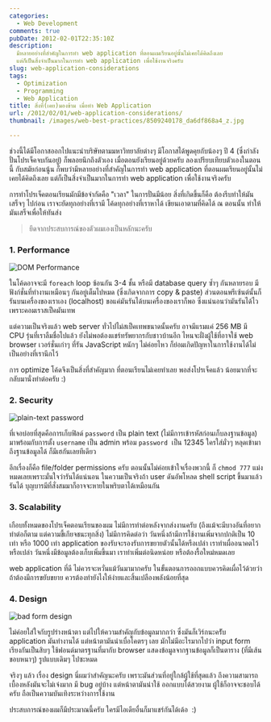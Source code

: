 ```yaml
---
categories:
  - Web Development
comments: true
pubDate: 2012-02-01T22:35:10Z
description:
  มีหลายอย่างที่สำคัญในการทำ web application ที่ตอนผมเรียนอยู่นั้นไม่เคยได้คิดถึงเลย
  แต่ก็เป็นสิ่งจำเป็นมากในการทำ web application เพื่อใช้งานจริงครับ
slug: web-application-considerations
tags:
  - Optimization
  - Programming
  - Web Application
title: สิ่งที่(เคย)มองข้าม เมื่อทำ Web Application
url: /2012/02/01/web-application-considerations/
thumbnail: /images/web-best-practices/8509240178_da6df868a4_z.jpg

---
```


ช่วงนี้ได้มีโอกาสออกไปแนะนำบริษัทตามมหาวิทยาลัยต่างๆ มีโอกาสได้พูดคุยกับน้องๆ ปี 4 (ซึ่งกำลังปั่นโปรเจ็คจบกันอยู่) ก็พลอยนึกถึงตัวเอง เมื่อตอนยังเรียนอยู่ด้วยครับ ลองเปรียบเทียบตัวเองในตอนนี้ กับสมัยก่อนนู้น ก็พบว่ามีหลายอย่างที่สำคัญในการทำ web application ที่ตอนผมเรียนอยู่นั้นไม่เคยได้คิดถึงเลย แต่ก็เป็นสิ่งจำเป็นมากในการทำ web application เพื่อใช้งานจริงครับ

การทำโปรเจ็คตอนเรียนมักมีข้อจำกัดคือ "เวลา" ในการปั่นมีน้อย สิ่งที่เกิดขึ้นก็คือ ต้องรีบทำให้มันเสร็จๆ ไปก่อน เราจะยัดทุกอย่างที่เรามี โค้ดทุกอย่างที่เราหาได้ เขียนเอาตามที่คิดได้ ณ ตอนนั้น ทำให้มันเสร็จเพื่อให้ทันส่ง

> ยึดจากประสบการณ์ของตัวผมเองเป็นหลักนะครับ

### 1. Performance

![DOM Performance](/images/web-best-practices/8509240178_da6df868a4_z.jpg)

ในโค้ดอาจจะมี `foreach` loop ซ้อนกัน 3-4 ชั้น หรือมี database query ซ้ำๆ กันหลายรอบ มีฟังก์ชั่นที่ทำงานเหมือนๆ กันอยู่เต็มไปหมด (ซึ่งเกิดจากการ copy & paste) ส่วนตอนพรีเซ้นต์นั้นก็รันบนเครื่องของเราเอง (localhost) ขอแค่มันรันได้บนเครื่องของเราก็พอ ซึ่งแน่นอนว่ามันรันได้ไว เพราะคอมเราสเป็คมันเทพ

แต่ความเป็นจริงแล้ว web server ทั่วไปไม่สเป็คเทพขนาดนั้นครับ อาจมีแรมแค่ 256 MB มี CPU รุ่นที่เราลืมชื่อไปแล้ว ยังไม่พอต้องแชร์ทรัพยากรกับชาวบ้านอีก ไหนจะฝั่งผู้ใช้ที่อาจใช้ web browser เวอร์ชั่นเก่าๆ ที่รัน JavaScript หนักๆ ไม่ค่อยไหว ก็ย่อมเกิดปัญหาในการใช้งานได้ไม่เป็นอย่างที่เรานึกไว้

การ optimize โค้ดจึงเป็นสิ่งที่สำคัญมาก ที่ตอนเรียนไม่เคยทำเลย พอส่งโปรเจ็คแล้ว น้อยมากที่จะกลับมานั่งทำต่อครับ :)

### 2. Security

![plain-text password](/images/web-best-practices/8509240170_340e6a9a76_z.jpg)

ที่เจอบ่อยที่สุดคือการเก็บฟิลด์ `password` เป็น plain text (ไม่มีการเข้ารหัสก่อนเก็บลงฐานข้อมูล) มาพร้อมกับการตั้ง `username` เป็น admin พร้อม `password`  เป็น 12345 ใครใส่มั่วๆ หลุดเข้ามาถึงฐานข้อมูลได้ ก็มีเฮกันเลยทีเดียว

อีกเรื่องก็คือ file/folder permissions ครับ ตอนนั้นไม่ค่อยเข้าใจเรื่องพวกนี้ ก็ `chmod 777` แม่งหมดเลยเพราะมั่นใจว่ารันได้แน่นอน ในความเป็นจริงถ้า user ดันอัพโหลด shell script ขึ้นมาแล้วรันได้ บุญบารมีที่สั่งสมมาก็อาจจะหายในพริบตาได้เหมือนกัน

### 3. Scalability

เกือบทั้งหมดของโปรเจ็คตอนเรียนของผม ไม่มีการทำต่อหลังจากส่งงานครับ (ถึงแม้จะมีบางอันที่อยากทำต่อก็ตาม แต่ความขี้เกียจชนะทุกสิ่ง) ไม่มีการคิดต่อว่า วันหนึ่งถ้ามีการใช้งานเพิ่มจากปกติเป็น 10 เท่า หรือ 1000 เท่า application ของรับจะรองรับการขยายตัวนั้นได้หรือเปล่า เราทำเผื่ออนาคตไว้หรือเปล่า วันหนึ่งมีข้อมูลต้องเก็บเพิ่มขึ้นมา เราทำเพิ่มต่อนิดหน่อย หรือต้องรื้อใหม่หมดเลย

web application ที่ดี ไม่ควรจะหวั่นแม้วันมามากครับ ในขั้นตอนการออกแบบควรคิดเผื่อไว้ด้วยว่าถ้าต้องมีการขยับขยาย ควรต้องทำยังไงให้ง่ายและสิ้นเปลืองพลังน้อยที่สุด

### 4. Design

![bad form design](/images/web-best-practices/8508132509_ddb0292c90_z.jpg)

ไม่ค่อยใส่ใจกับรูปร่างหน้าตา แต่ไปให้ความสำคัญกับข้อมูลมากกว่า ซึ่งมันก็เวิร์กนะครัับ application มันทำงานได้ แต่หน้าตามันน่าเบื่อโคตรๆ เลย มักไม่มีอะไรมากไปว่า input form เรียงกันเป็นสิบๆ ใช้ฟอนต์มาตรฐานที่มากับ browser แสดงข้อมูลจากฐานข้อมูลก็เป็นตาราง (ที่มีเส้นขอบหนาๆ) รูปแบบเดิมๆ ไปซะหมด

จริงๆ แล้ว เรื่อง design นี่ผมว่าสำคัญนะครับ เพราะมันส่วนที่อยู่ใกล้ผู้ใช้ที่สุดแล้ว ถึงความสามารถเบื้องหลังมันจะไม่เจ๋งมาก มี bug อยู่บ้าง แต่หน้าตามันน่าใช้ ออกแบบได้สวยงาม ผู้ใช้ก็อาจจะชอบได้ครับ ถือเป็นความบันเทิงระหว่างการใช้งาน

ประสบการณ์ของผมก็มีประมาณนี้ครับ ใครมีไอเดียอื่นก็มาแชร์กันได้เด้อ  :)
